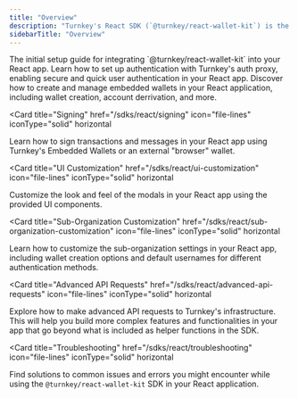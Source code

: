 ```yaml
---
title: "Overview"
description: "Turnkey's React SDK (`@turnkey/react-wallet-kit`) is the easiest and most powerful way to integrate Turnkey's Embedded Wallets into your React applications. Built on `@turnkey/core` it provides a set of UI components and easy-to-use functions all exported from a hook, allowing you to quickly build secure embedded wallet experiences."
sidebarTitle: "Overview"
---
```


<CardGroup>
  <Card
    title="Getting Started"
    href="/sdks/react/getting-started"
    icon="file-lines"
    iconType="solid"
    horizontal
  >
    The initial setup guide for integrating `@turnkey/react-wallet-kit` into your
    React app.
  </Card>
  <Card
    title="Authentication"
    href="/sdks/react/auth"
    icon="file-lines"
    iconType="solid"
    horizontal
  >
    Learn how to set up authentication with Turnkey's auth proxy, enabling
    secure and quick user authentication in your React app.
  </Card>
  <Card
    title="Managing Embedded Wallets"
    href="/sdks/react/managing-embedded-wallets"
    icon="file-lines"
    iconType="solid"
    horizontal
  >
    Discover how to create and manage embedded wallets in your React
    application, including wallet creation, account derrivation, and more.
  </Card>

<Card
  title="Signing"
  href="/sdks/react/signing"
  icon="file-lines"
  iconType="solid"
  horizontal
>
  Learn how to sign transactions and messages in your React app using Turnkey's
  Embedded Wallets or an external "browser" wallet.
</Card>

<Card
  title="UI Customization"
  href="/sdks/react/ui-customization"
  icon="file-lines"
  iconType="solid"
  horizontal
>
  Customize the look and feel of the modals in your React app using the provided
  UI components.
</Card>

<Card
  title="Sub-Organization Customization"
  href="/sdks/react/sub-organization-customization"
  icon="file-lines"
  iconType="solid"
  horizontal
>
  Learn how to customize the sub-organization settings in your React app,
  including wallet creation options and default usernames for different
  authentication methods.
</Card>

<Card
  title="Advanced API Requests"
  href="/sdks/react/advanced-api-requests"
  icon="file-lines"
  iconType="solid"
  horizontal
>
  Explore how to make advanced API requests to Turnkey's infrastructure. This
  will help you build more complex features and functionalities in your app that
  go beyond what is included as helper functions in the SDK.
</Card>

<Card
  title="Troubleshooting"
  href="/sdks/react/troubleshooting"
  icon="file-lines"
  iconType="solid"
  horizontal
>
  Find solutions to common issues and errors you might encounter while using the
  `@turnkey/react-wallet-kit` SDK in your React application.
</Card>

</CardGroup>

